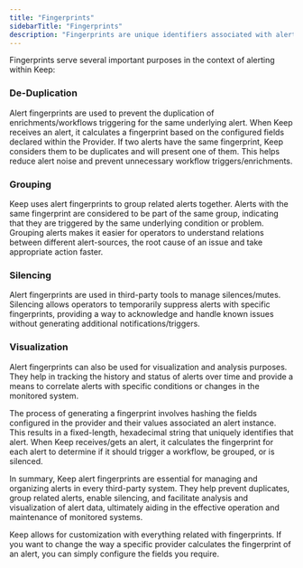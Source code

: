 ```yaml
---
title: "Fingerprints"
sidebarTitle: "Fingerprints"
description: "Fingerprints are unique identifiers associated with alert instances in Keep. Every provider declares the fields fingerprints are calculated upon"
---
```


Fingerprints serve several important purposes in the context of alerting within Keep:

### De-Duplication

Alert fingerprints are used to prevent the duplication of enrichments/workflows triggering for the same underlying alert.
When Keep receives an alert, it calculates a fingerprint based on the configured fields declared within the Provider.
If two alerts have the same fingerprint, Keep considers them to be duplicates and will present one of them.
This helps reduce alert noise and prevent unnecessary workflow triggers/enrichments.

### Grouping

Keep uses alert fingerprints to group related alerts together.
Alerts with the same fingerprint are considered to be part of the same group, indicating that they are triggered by the same underlying condition or problem.
Grouping alerts makes it easier for operators to understand relations between different alert-sources, the root cause of an issue and take appropriate action faster.

### Silencing

Alert fingerprints are used in third-party tools to manage silences/mutes.
Silencing allows operators to temporarily suppress alerts with specific fingerprints, providing a way to acknowledge and handle known issues without generating additional notifications/triggers.

### Visualization

Alert fingerprints can also be used for visualization and analysis purposes.
They help in tracking the history and status of alerts over time and provide a means to correlate alerts with specific conditions or changes in the monitored system.

The process of generating a fingerprint involves hashing the fields configured in the provider and their values associated an alert instance.
This results in a fixed-length, hexadecimal string that uniquely identifies that alert.
When Keep receives/gets an alert, it calculates the fingerprint for each alert to determine if it should trigger a workflow, be grouped, or is silenced.

In summary, Keep alert fingerprints are essential for managing and organizing alerts in every third-party system.
They help prevent duplicates, group related alerts, enable silencing, and facilitate analysis and visualization of alert data, ultimately aiding in the effective operation and maintenance of monitored systems.

<Card title="Customization" icon="lightbulb" iconType="duotone" color="#ca8b04">
  Keep allows for customization with everything related with fingerprints. If
  you want to change the way a specific provider calculates the fingerprint of
  an alert, you can simply configure the fields you require.
</Card>
